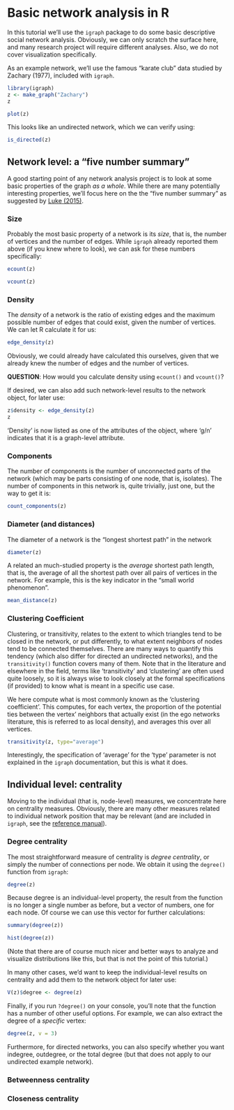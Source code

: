 # Basic network analysis in R

In this tutorial we'll use the `igraph` package to do some basic descriptive social network analysis. Obviously, we can only scratch the surface here, and many research project will require different analyses. Also, we do not cover visualization specifically. 

As an example network, we'll use the famous "karate club" data studied by Zachary (1977), included with `igraph`.

```r
library(igraph)
z <- make_graph("Zachary")
z
```

```r
plot(z)
```


This looks like an undirected network, which we can verify using:

```r
is_directed(z)
```


## Network level: a "five number summary"

A good starting point of any network analysis project is to look at some basic properties of the graph *as a whole*. While there are many potentially interesting properties, we'll focus here on the the "five number summary" as suggested by [Luke (2015)](https://link.springer.com/book/10.1007/978-3-319-23883-8).

### Size

Probably the most basic property of a network is its *size*, that is, the number of vertices and the number of edges. While `igraph` already reported them above (if you knew where to look), we can ask for these numbers specifically:

```r
ecount(z)
```
```r
vcount(z)
```


### Density

The *density* of a network is the ratio of existing edges and the maximum possible number of edges that could exist, given the number of vertices. We can let R calculate it for us:

```r
edge_density(z)
```

Obviously, we could already have calculated this ourselves, given that we already knew the number of edges and the number of vertices.

**QUESTION**: How would you calculate density using `ecount()` and `vcount()`?

If desired, we can also add such network-level results to the network object, for later use:

```r
z$density <- edge_density(z)
z
```
'Density' is now listed as one of the attributes of the object, where 'g/n' indicates that it is a graph-level attribute. 

### Components

The number of components is the number of unconnected parts of the network (which may be parts consisting of one node, that is, isolates). The number of components in this network is, quite trivially, just one, but the way to get it is:
```r
count_components(z)
```


### Diameter (and distances)
The diameter of a network is the "longest shortest path" in the network
```r
diameter(z)
```

A related an much-studied property is the *average* shortest path length, that is, the average of all the shortest path over all pairs of vertices in the network. For example, this is the key indicator in the "small world phenomenon".  

```r
mean_distance(z)
```



### Clustering Coefficient

Clustering, or transitivity, relates to the extent to which triangles tend to be closed in the network, or put differently, to what extent neighbors of nodes tend to be connected themselves. There are many ways to quantify this tendency (which also differ for directed an undirected networks), and the `transitivity()` function covers many of them. Note that in the literature and elsewhere in the field, terms like 'transitivity' and 'clustering'  are often used quite loosely, so it is always wise to look closely at the formal specifications (if provided) to know what is meant in a specific use case.

We here compute what is most commonly known as the 'clustering coefficient'. This computes, for each vertex, the proportion of the potential ties between the vertex' neighbors that actually exist (in the ego networks literature, this is referred to as local density), and averages this over all vertices.  

```r
transitivity(z, type="average")
```

Interestingly, the specification of 'average' for the 'type' parameter is not explained in the `igraph` documentation, but this is what it does. 

## Individual level: centrality

Moving to the individual (that is, node-level) measures, we concentrate here on centrality measures. Obviously, there are many other measures related to individual network position that may be relevant (and are included in `igraph`, see the [reference manual](https://r.igraph.org/reference/index.html#structural-properties)).

### Degree centrality

The most straightforward measure of centrality is *degree centrality*, or simply the number of connections per node. We obtain it using the `degree()` function from `igraph`:

```r
degree(z)
```

Because degree is an individual-level property, the result from the function is no longer a single number as before, but a vector of numbers, one for each node. Of course we can use this vector for further calculations:
```r
summary(degree(z))
```

```r
hist(degree(z))
```

(Note that there are of course much nicer and better ways to analyze and visualize distributions like this, but that is not the point of this tutorial.)

In many other cases, we'd want to keep the individual-level results on centrality and add them to the network object for later use: 

```r
V(z)$degree <- degree(z)
```

Finally, if you run `?degree()` on your console, you'll note that the function has a number of other useful options. For example, we can also extract the degree of a  *specific*  vertex:

```r
degree(z, v = 3)
```

Furthermore, for directed networks, you can also specify whether you want indegree, outdegree, or the total degree (but that does not apply to our undirected example network).

### Betweenness centrality

### Closeness centrality